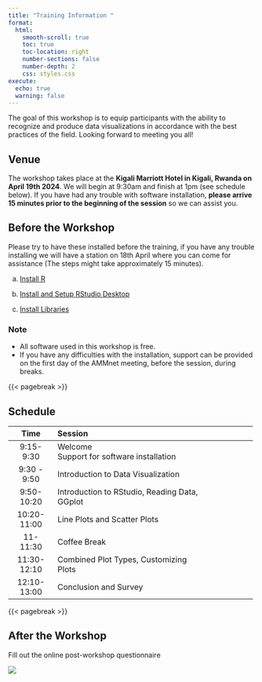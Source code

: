 ```yaml
---
title: "Training Information "
format:
  html:
    smooth-scroll: true
    toc: true
    toc-location: right
    number-sections: false
    number-depth: 2
    css: styles.css
execute:
  echo: true
  warning: false
---
```


The goal of this workshop is to equip participants with the ability to recognize and produce data visualizations in accordance with the best practices of the field. Looking forward to meeting you all!

## Venue

The workshop takes place at the **Kigali Marriott Hotel in Kigali, Rwanda on April 19th 2024**. We will begin at 9:30am and finish at 1pm (see schedule below). If you have had any trouble with software installation, **please arrive 15 minutes prior to the beginning of the session** so we can assist you.

## Before the Workshop

Please try to have these installed before the training, if you have any trouble installing we will have a station on 18th April where you can come for assistance (The steps might take approximately 15 minutes).

a.  [Install R](https://gloriasalome20.github.io/Principles-and-Practice-of-Data-Visualization-in-R/Getting_started_with_R.html#installing-r)

b.  [Install and Setup RStudio Desktop](https://gloriasalome20.github.io/Principles-and-Practice-of-Data-Visualization-in-R/Getting_started_with_R.html#install-and-setup-rstudio-desktop)

c.  [Install Libraries](https://gloriasalome20.github.io/Principles-and-Practice-of-Data-Visualization-in-R/Getting_started_with_R.html#installing-r-packages)

::: callout-tip
### Note

-   All software used in this workshop is free.
-   If you have any difficulties with the installation, support can be provided on the first day of the AMMnet meeting, before the session, during breaks.
:::

{{< pagebreak >}}

## Schedule

+--------------+-------------------------------------------------+-------------+
| Time         | Session                                         |             |
+:============:+:================================================+=============+
| 9:15-9:30    | Welcome\                                        |             |
|              | Support for software installation               |             |
+--------------+-------------------------------------------------+-------------+
| 9:30 - 9:50  | Introduction to Data Visualization              |             |
+--------------+-------------------------------------------------+-------------+
| 9:50-10:20   | Introduction to RStudio, Reading Data, GGplot   |             |
+--------------+-------------------------------------------------+-------------+
| 10:20-11:00  | Line Plots and Scatter Plots                    |             |
+--------------+-------------------------------------------------+-------------+
| 11-11:30     | Coffee Break                                    |             |
+--------------+-------------------------------------------------+-------------+
| 11:30-12:10  | Combined Plot Types, Customizing Plots          |             |
+--------------+-------------------------------------------------+-------------+
| 12:10-13:00  | Conclusion and Survey                           |             |
+--------------+-------------------------------------------------+-------------+



{{< pagebreak >}}

## After the Workshop

Fill out the online post-workshop questionnaire

![](images/survey.png)
